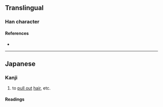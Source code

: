 {{character info/new}}
==Translingual==

===Han character===
{{Han char|rn=82|rad=毛|as=07|sn=11|four=|canj=QFHU|ids=⿰扌毟}}

====References====
* {{Han ref|kx=0594.031|dkj=16856|hdz=31896.041|uh=6BEE|ud=27630}}

----

==Japanese==

===Kanji===
{{ja-kanji|grade=|rs=毛07}}

# to [[pull out]] [[hair]], etc.

====Readings====
{{ja-readings|kun=むし-る}}